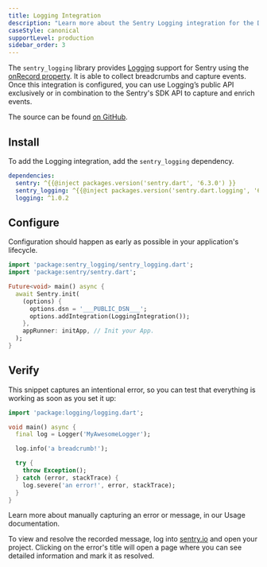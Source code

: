 ```yaml
---
title: Logging Integration
description: "Learn more about the Sentry Logging integration for the Dart SDK."
caseStyle: canonical
supportLevel: production
sidebar_order: 3
---
```


The `sentry_logging` library provides [Logging](https://pub.dev/packages/logging) support for Sentry using the [onRecord property](https://pub.dev/documentation/logging/latest/logging/Logger/onRecord.html). It is able to collect breadcrumbs and capture events. Once this integration is configured, you can use Logging’s public API exclusively or in combination to the Sentry's SDK API to capture and enrich events.

The source can be found [on GitHub](https://github.com/getsentry/sentry-dart/tree/main/logging/).

## Install

To add the Logging integration, add the `sentry_logging` dependency.

```yml {filename:pubspec.yaml}
dependencies:
  sentry: ^{{@inject packages.version('sentry.dart', '6.3.0') }}
  sentry_logging: ^{{@inject packages.version('sentry.dart.logging', '6.3.0') }}
  logging: ^1.0.2
```

## Configure

Configuration should happen as early as possible in your application's lifecycle.


```dart
import 'package:sentry_logging/sentry_logging.dart';
import 'package:sentry/sentry.dart';

Future<void> main() async {
  await Sentry.init(
    (options) {
      options.dsn = '___PUBLIC_DSN___';
      options.addIntegration(LoggingIntegration());
    },
    appRunner: initApp, // Init your App.
  );
}
```

## Verify

This snippet captures an intentional error, so you can test that everything is working as soon as you set it up:

```dart
import 'package:logging/logging.dart';

void main() async {
  final log = Logger('MyAwesomeLogger');

  log.info('a breadcrumb!');

  try {
    throw Exception();
  } catch (error, stackTrace) {
    log.severe('an error!', error, stackTrace);
  }
}
```

<Alert>

Learn more about manually capturing an error or message, in our <PlatformLink to="/usage/">Usage documentation</PlatformLink>.

</Alert>

To view and resolve the recorded message, log into [sentry.io](https://sentry.io) and open your project. Clicking on the error's title will open a page where you can see detailed information and mark it as resolved.
